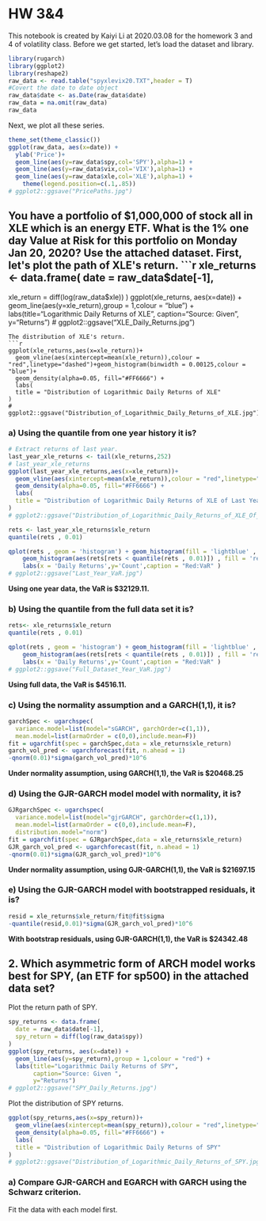 # HW 3&4
This notebook is created by Kaiyi Li at 2020.03.08 for the homework 3 and 4 of volatility class.
Before we get started, let's load the dataset and library.
```r
library(rugarch)
library(ggplot2)
library(reshape2)
raw_data <- read.table("spyxlevix20.TXT",header = T)
#Covert the date to date object
raw_data$date <- as.Date(raw_data$date)
raw_data = na.omit(raw_data)
raw_data
```
Next, we plot all these series.
```r
theme_set(theme_classic())
ggplot(raw_data, aes(x=date)) +
  ylab('Price')+
  geom_line(aes(y=raw_data$spy,col='SPY'),alpha=1) +
  geom_line(aes(y=raw_data$vix,col='VIX'),alpha=1) +
  geom_line(aes(y=raw_data$xle,col='XLE'),alpha=1) +
    theme(legend.position=c(.1,.85))
# ggplot2::ggsave("PricePaths.jpg")
```

## You have a portfolio of $1,000,000 of stock all in XLE which is an energy ETF. What is the 1% one day Value at Risk for this portfolio on Monday Jan 20, 2020? Use the attached dataset.
First, let's plot the path of XLE's return.
```r
xle_returns <- data.frame(
  date = raw_data$date[-1],
  xle_return = diff(log(raw_data$xle))
)
ggplot(xle_returns, aes(x=date)) +
  geom_line(aes(y=xle_return),group = 1,colour = "blue") +
  labs(title="Logarithmic Daily Returns of XLE",
       caption="Source: Given ",
       y="Returns")
# ggplot2::ggsave("XLE_Daily_Returns.jpg")
```
The distribution of XLE's return.
```r
ggplot(xle_returns,aes(x=xle_return))+
  geom_vline(aes(xintercept=mean(xle_return)),colour = "red",linetype="dashed")+geom_histogram(binwidth = 0.00125,colour = "blue")+
  geom_density(alpha=0.05, fill="#FF6666") +
  labs(
  title = "Distribution of Logarithmic Daily Returns of XLE"
)
# ggplot2::ggsave("Distribution_of_Logarithmic_Daily_Returns_of_XLE.jpg")
```

### a) Using the quantile from one year history it is?
```r
# Extract returns of last year.
last_year_xle_returns <- tail(xle_returns,252)
# last_year_xle_returns
ggplot(last_year_xle_returns,aes(x=xle_return))+
  geom_vline(aes(xintercept=mean(xle_return)),colour = "red",linetype="dashed")+geom_histogram(binwidth = 0.00125,colour = "blue")+
  geom_density(alpha=0.05, fill="#FF6666") +
  labs(
  title = "Distribution of Logarithmic Daily Returns of XLE of Last Year"
)
# ggplot2::ggsave("Distribution_of_Logarithmic_Daily_Returns_of_XLE_Of_Last_Year.jpg")
```

```r
rets <- last_year_xle_returns$xle_return
quantile(rets , 0.01)
```
```r
qplot(rets , geom = 'histogram') + geom_histogram(fill = 'lightblue' , bins = 30) +
    geom_histogram(aes(rets[rets < quantile(rets , 0.01)]) , fill = 'red' , bins = 30) +
    labs(x = 'Daily Returns',y='Count',caption = "Red:VaR" )
# ggplot2::ggsave("Last_Year_VaR.jpg")
```

**Using one year data, the VaR is $32129.11. **

### b) Using the quantile from the full data set it is?
```r
rets<- xle_returns$xle_return
quantile(rets , 0.01)
```
```r
qplot(rets , geom = 'histogram') + geom_histogram(fill = 'lightblue' , bins = 30) +
    geom_histogram(aes(rets[rets < quantile(rets , 0.01)]) , fill = 'red' , bins = 30) +
    labs(x = 'Daily Returns',y='Count',caption = "Red:VaR" )
# ggplot2::ggsave("Full_Dataset_Year_VaR.jpg")
```

**Using full data, the VaR is $4516.11. **

### c) Using the normality assumption and a GARCH(1,1), it is?
```r
garchSpec <- ugarchspec(
  variance.model=list(model="sGARCH", garchOrder=c(1,1)),
  mean.model=list(armaOrder = c(0,0),include.mean=F))
fit = ugarchfit(spec = garchSpec,data = xle_returns$xle_return)
garch_vol_pred <- ugarchforecast(fit, n.ahead = 1)
-qnorm(0.01)*sigma(garch_vol_pred)*10^6
```
**Under normality assumption, using GARCH(1,1), the VaR is $20468.25 **

### d) Using the GJR-GARCH model model with normality, it is?
```r
GJRgarchSpec <- ugarchspec(
  variance.model=list(model="gjrGARCH", garchOrder=c(1,1)),
  mean.model=list(armaOrder = c(0,0),include.mean=F),
  distribution.model="norm")
fit = ugarchfit(spec = GJRgarchSpec,data = xle_returns$xle_return)
GJR_garch_vol_pred <- ugarchforecast(fit, n.ahead = 1)
-qnorm(0.01)*sigma(GJR_garch_vol_pred)*10^6
```
**Under normality assumption, using GJR-GARCH(1,1), the VaR is $21697.15 **

### e) Using the GJR-GARCH model with bootstrapped residuals, it is?
```r
resid = xle_returns$xle_return/fit@fit$sigma
-quantile(resid,0.01)*sigma(GJR_garch_vol_pred)*10^6
```
**With bootstrap residuals, using GJR-GARCH(1,1), the VaR is $24342.48 **

## 2. Which asymmetric form of ARCH model works best for SPY, (an ETF for sp500) in the attached data set?
Plot the return path of SPY.
```r
spy_returns <- data.frame(
  date = raw_data$date[-1],
  spy_return = diff(log(raw_data$spy))
)
ggplot(spy_returns, aes(x=date)) +
  geom_line(aes(y=spy_return),group = 1,colour = "red") +
  labs(title="Logarithmic Daily Returns of SPY",
       caption="Source: Given ",
       y="Returns")
# ggplot2::ggsave("SPY_Daily_Returns.jpg")
```
Plot the distribution of SPY returns.
```r
ggplot(spy_returns,aes(x=spy_return))+
  geom_vline(aes(xintercept=mean(spy_return)),colour = "red",linetype="dashed")+geom_histogram(binwidth = 0.00125,colour = "red")+
  geom_density(alpha=0.05, fill="#FF6666") +
  labs(
  title = "Distribution of Logarithmic Daily Returns of SPY"
)
# ggplot2::ggsave("Distribution_of_Logarithmic_Daily_Returns_of_SPY.jpg")
```
### a) Compare GJR-GARCH and EGARCH with GARCH using the Schwarz criterion.
Fit the data with each model first.
```r

```


































